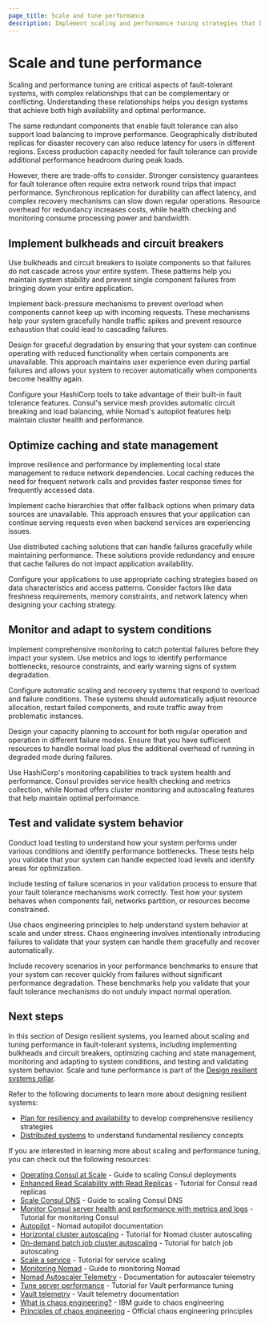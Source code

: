 ```yaml
---
page_title: Scale and tune performance
description: Implement scaling and performance tuning strategies that balance fault tolerance with system performance to achieve optimal reliability and user experience.
---
```


# Scale and tune performance

Scaling and performance tuning are critical aspects of fault-tolerant systems, with complex relationships that can be complementary or conflicting. Understanding these relationships helps you design systems that achieve both high availability and optimal performance.

The same redundant components that enable fault tolerance can also support load balancing to improve performance. Geographically distributed replicas for disaster recovery can also reduce latency for users in different regions. Excess production capacity needed for fault tolerance can provide additional performance headroom during peak loads.

However, there are trade-offs to consider. Stronger consistency guarantees for fault tolerance often require extra network round trips that impact performance. Synchronous replication for durability can affect latency, and complex recovery mechanisms can slow down regular operations. Resource overhead for redundancy increases costs, while health checking and monitoring consume processing power and bandwidth.

## Implement bulkheads and circuit breakers

Use bulkheads and circuit breakers to isolate components so that failures do not cascade across your entire system. These patterns help you maintain system stability and prevent single component failures from bringing down your entire application.

Implement back-pressure mechanisms to prevent overload when components cannot keep up with incoming requests. These mechanisms help your system gracefully handle traffic spikes and prevent resource exhaustion that could lead to cascading failures.

Design for graceful degradation by ensuring that your system can continue operating with reduced functionality when certain components are unavailable. This approach maintains user experience even during partial failures and allows your system to recover automatically when components become healthy again.

Configure your HashiCorp tools to take advantage of their built-in fault tolerance features. Consul's service mesh provides automatic circuit breaking and load balancing, while Nomad's autopilot features help maintain cluster health and performance.

## Optimize caching and state management

Improve resilience and performance by implementing local state management to reduce network dependencies. Local caching reduces the need for frequent network calls and provides faster response times for frequently accessed data.

Implement cache hierarchies that offer fallback options when primary data sources are unavailable. This approach ensures that your application can continue serving requests even when backend services are experiencing issues.

Use distributed caching solutions that can handle failures gracefully while maintaining performance. These solutions provide redundancy and ensure that cache failures do not impact application availability.

Configure your applications to use appropriate caching strategies based on data characteristics and access patterns. Consider factors like data freshness requirements, memory constraints, and network latency when designing your caching strategy.

## Monitor and adapt to system conditions

Implement comprehensive monitoring to catch potential failures before they impact your system. Use metrics and logs to identify performance bottlenecks, resource constraints, and early warning signs of system degradation.

Configure automatic scaling and recovery systems that respond to overload and failure conditions. These systems should automatically adjust resource allocation, restart failed components, and route traffic away from problematic instances.

Design your capacity planning to account for both regular operation and operation in different failure modes. Ensure that you have sufficient resources to handle normal load plus the additional overhead of running in degraded mode during failures.

Use HashiCorp's monitoring capabilities to track system health and performance. Consul provides service health checking and metrics collection, while Nomad offers cluster monitoring and autoscaling features that help maintain optimal performance.

## Test and validate system behavior

Conduct load testing to understand how your system performs under various conditions and identify performance bottlenecks. These tests help you validate that your system can handle expected load levels and identify areas for optimization.

Include testing of failure scenarios in your validation process to ensure that your fault tolerance mechanisms work correctly. Test how your system behaves when components fail, networks partition, or resources become constrained.

Use chaos engineering principles to help understand system behavior at scale and under stress. Chaos engineering involves intentionally introducing failures to validate that your system can handle them gracefully and recover automatically.

Include recovery scenarios in your performance benchmarks to ensure that your system can recover quickly from failures without significant performance degradation. These benchmarks help you validate that your fault tolerance mechanisms do not unduly impact normal operation.

## Next steps

In this section of Design resilient systems, you learned about scaling and tuning performance in fault-tolerant systems, including implementing bulkheads and circuit breakers, optimizing caching and state management, monitoring and adapting to system conditions, and testing and validating system behavior. Scale and tune performance is part of the [Design resilient systems pillar](/well-architected-framework/design-resilient-systems).

Refer to the following documents to learn more about designing resilient systems:

- [Plan for resiliency and availability](/well-architected-framework/design-resilient-systems/plan-for-resilience) to develop comprehensive resiliency strategies
- [Distributed systems](/well-architected-framework/design-resilient-systems/principles/distributed-systems) to understand fundamental resiliency concepts

If you are interested in learning more about scaling and performance tuning, you can check out the following resources:

- [Operating Consul at Scale](/consul/docs/manage/scale) - Guide to scaling Consul deployments
- [Enhanced Read Scalability with Read Replicas](/consul/docs/manage/scale/read-replica) - Tutorial for Consul read replicas
- [Scale Consul DNS](/consul/docs/discover/dns/scale) - Guide to scaling Consul DNS
- [Monitor Consul server health and performance with metrics and logs](/consul/tutorials/observe-your-network/server-metrics-and-logs) - Tutorial for monitoring Consul
- [Autopilot](/nomad/docs/manage/autopilot) - Nomad autopilot documentation
- [Horizontal cluster autoscaling](/nomad/tutorials/autoscaler/horizontal-cluster-scaling) - Tutorial for Nomad cluster autoscaling
- [On-demand batch job cluster autoscaling](/nomad/tutorials/autoscaler/horizontal-cluster-scaling-on-demand-batch) - Tutorial for batch job autoscaling
- [Scale a service](/nomad/tutorials/migrate-monolith/monolith-migration-autoscale) - Tutorial for service scaling
- [Monitoring Nomad](/nomad/docs/operations/monitoring-nomad) - Guide to monitoring Nomad
- [Nomad Autoscaler Telemetry](/nomad/tools/autoscaling/telemetry) - Documentation for autoscaler telemetry
- [Tune server performance](/vault/tutorials/archive/performance-tuning) - Tutorial for Vault performance tuning
- [Vault telemetry](/vault/docs/internals/telemetry) - Vault telemetry documentation
- [What is chaos engineering?](https://www.ibm.com/think/topics/chaos-engineering) - IBM guide to chaos engineering
- [Principles of chaos engineering](https://principlesofchaos.org/) - Official chaos engineering principles